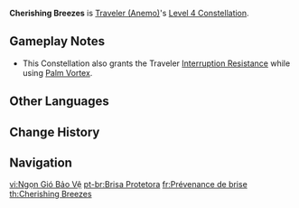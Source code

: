 {{Constellation Infobox
|image       = Constellation Cherishing Breezes.png
|description = Reduces DMG taken while casting [[Palm Vortex]] by 10%.
|level       = 4
|character   = Traveler (Anemo)
|utility1    = DMG Reduction
|utility2    = Interruption Resistance
}}
'''Cherishing Breezes''' is [[Traveler (Anemo)]]'s [[Level 4 Constellation]].

==Gameplay Notes==
* This Constellation also grants the Traveler [[Interruption Resistance]] while using [[Palm Vortex]].

==Other Languages==
{{Other Languages
|en      = Cherishing Breezes
|zhs     = 眷护的和风
|zhs_rm  = Juànhù de Héfēng
|zht     = 眷顧的和風
|zht_rm  = Juànhù de Héfēng
|zh_tl   = Caring Gentle Breeze
|ja      = 恩眷の和風
|ja_rm   = Onken no Wafuu
|ja_tl   = Cherishing Breeze
|ko      = 따사로운 산들바람
|ko_rm   = Ttasaroun Sandeulbaram
|ko_tl   = Warm Breeze
|es      = Brisa protectora
|es_tl   = Protective Breeze
|fr      = Prévenance de brise
|fr_tl   = Thoughtfulness of the Breeze
|ru      = Хранящий бриз
|ru_tl   = 
|th      = Cherishing Breezes
|vi      = Ngọn Gió Bảo Vệ
|vi_tl   = Protective Wind
|de      = Fürsorglicher Wind
|de_tl   = Caring Wind
|id      = Cherishing Breezes
|pt      = Brisa Protetora
|pt_tl   = Protective Breeze
}}

==Change History==
{{Change History|1.0}}

==Navigation==
{{Talent Navbox|Traveler (Anemo)}}
[[vi:Ngọn Gió Bảo Vệ]]
[[pt-br:Brisa Protetora]]
[[fr:Prévenance de brise]]
[[th:Cherishing Breezes]]